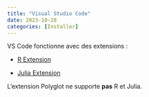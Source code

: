 ```yaml
---
title: "Visual Studio Code"
date: 2023-10-28
categories: [Installer]
---
```


VS Code fonctionne avec des extensions :

-   [R Extension](https://code.visualstudio.com/docs/languages/r)

-   [Julia Extension](https://code.visualstudio.com/docs/languages/julia)

L'extension Polyglot ne supporte **pas** R et Julia.
